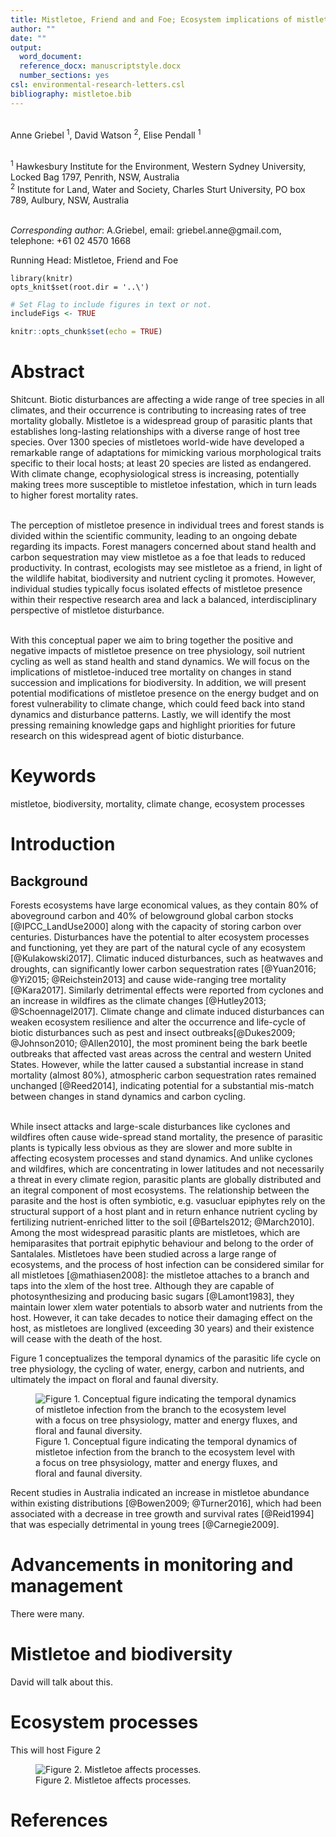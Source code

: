 ```yaml
---
title: Mistletoe, Friend and and Foe; Ecosystem implications of mistletoe infection 
author: ""
date: ""
output:
  word_document:
  reference_docx: manuscriptstyle.docx
  number_sections: yes
csl: environmental-research-letters.csl
bibliography: mistletoe.bib
---
```



\
Anne Griebel ^1^, David Watson ^2^, Elise Pendall ^1^

\
^1^ Hawkesbury Institute for the Environment, Western Sydney University, Locked Bag 1797, Penrith, NSW, Australia
\
^2^ Institute for Land, Water and Society, Charles Sturt University, PO box 789, Aulbury, NSW, Australia

\
*Corresponding author*: A.Griebel, email: griebel.anne@gmail.com, telephone: +61 02 4570 1668

Running Head: Mistletoe, Friend and Foe  

```sourcing
library(knitr)
opts_knit$set(root.dir = '..\')
```

 
```r
# Set Flag to include figures in text or not.
includeFigs <- TRUE
```

```r
knitr::opts_chunk$set(echo = TRUE)
```

# Abstract
Shitcunt. Biotic disturbances are affecting a wide range of tree species in all climates, and their occurrence is contributing to increasing rates of tree mortality globally. Mistletoe is a widespread group of parasitic plants that establishes long-lasting relationships with a diverse range of host tree species. Over 1300 species of mistletoes world-wide have developed a remarkable range of adaptations for mimicking various morphological traits specific to their local hosts; at least 20 species are listed as endangered. With climate change, ecophysiological stress is increasing, potentially making trees more susceptible to mistletoe infestation, which in turn leads to higher forest mortality rates.

\
The perception of mistletoe presence in individual trees and forest stands is divided within the scientific community, leading to an ongoing debate regarding its impacts. Forest managers concerned about stand health and carbon sequestration may view mistletoe as a foe that leads to reduced productivity. In contrast, ecologists may see mistletoe as a friend, in light of the wildlife habitat, biodiversity and nutrient cycling it promotes.  However, individual studies typically focus isolated effects of mistletoe presence within their respective research area and lack a balanced, interdisciplinary perspective of mistletoe disturbance.

\
With this conceptual paper we aim to bring together the positive and negative impacts of mistletoe presence on tree physiology, soil nutrient cycling as well as stand health and stand dynamics. We will focus on the implications of mistletoe-induced tree mortality on changes in stand succession and implications for biodiversity. In addition, we will present potential modifications of mistletoe presence on the energy budget and on forest vulnerability to climate change, which could feed back into stand dynamics and disturbance patterns. Lastly, we will identify the most pressing remaining knowledge gaps and highlight priorities for future research on this widespread agent of biotic disturbance.

# Keywords {.unnumbered}
mistletoe, biodiversity, mortality, climate change, ecosystem processes

# Introduction

## Background
Forests ecosystems have large economical values, as they contain 80% of aboveground carbon and 40% of belowground global carbon stocks [@IPCC_LandUse2000] along with the capacity of storing carbon over centuries.
Disturbances have the potential to alter ecosystem processes and functioning, yet they are part of the natural cycle of any ecosystem [@Kulakowski2017]. Climatic induced disturbances, such as heatwaves and droughts, can significantly lower carbon sequestration rates [@Yuan2016; @Yi2015; @Reichstein2013] and cause wide-ranging tree mortality [@Kara2017]. Similarly detrimental effects  were reported from cyclones and an increase in wildfires as the climate changes [@Hutley2013; @Schoennagel2017]. Climate change and climate induced disturbances can weaken ecosystem resilience and alter the occurrence and life-cycle of biotic disturbances such as pest and insect outbreaks[@Dukes2009; @Johnson2010; @Allen2010], the most prominent being the bark beetle outbreaks that affected vast areas across the central and western United States. However, while the latter caused a substantial increase in stand mortality (almost 80%), atmospheric carbon sequestration rates remained unchanged [@Reed2014], indicating potential for a substantial mis-match between changes in stand dynamics and carbon cycling.  

\
While insect attacks and large-scale disturbances like cyclones and wildfires often cause wide-spread stand mortality, the presence of parasitic plants is typically less obvious as they are slower and more sublte in affecting ecosystem processes and stand dynamics. And unlike cyclones and wildfires, which are concentrating in lower latitudes and not necessarily a threat in every climate region, parasitic plants are globally distributed and an itegral component of most ecosystems. The relationship between the parasite and the host is often symbiotic, e.g. vasucluar epiphytes rely on the structural support of a host plant and in return enhance nutrient cycling by fertilizing nutrient-enriched litter to the soil [@Bartels2012; @March2010].
Among the most widespread parasitic plants are mistletoes, which are hemiparasites that portrait epiphytic behaviour and belong to the order of Santalales. Mistletoes have been studied across a large range of ecosystems, and the process of host infection can be considered similar for all mistletoes [@mathiasen2008]: the mistletoe attaches to a branch and taps into the xlem of the host tree. Although they are capable of photosynthesizing and producing basic sugars [@Lamont1983], they maintain lower xlem water potentials to absorb water and nutrients from the host. However, it can take decades to notice their damaging effect on the host, as mistletoes are longlived (exceeding 30 years) and their existence will cease with the death of the host.

Figure 1 conceptualizes the temporal dynamics of the parasitic life cycle on tree physiology, the cycling of water, energy, carbon and nutrients, and ultimately the impact on floral and faunal diversity. 

![Figure 1. Conceptual figure indicating the temporal dynamics of mistletoe infection from the branch to the ecosystem level with a focus on tree phsysiology, matter and energy fluxes, and floral and faunal diversity.](..\output\Figure1.png)

Recent studies in Australia indicated an increase in mistletoe abundance within existing distributions [@Bowen2009; @Turner2016], which had been associated with a decrease in tree growth and survival rates [@Reid1994] that was especially detrimental in young trees [@Carnegie2009].




# Advancements in monitoring and management 
There were many.

#	Mistletoe and biodiversity
David will talk about this.

# Ecosystem processes
This will host Figure 2



![Figure 2. Mistletoe affects processes.](../output/Figure2d.png)

# References {.unnumbered}
